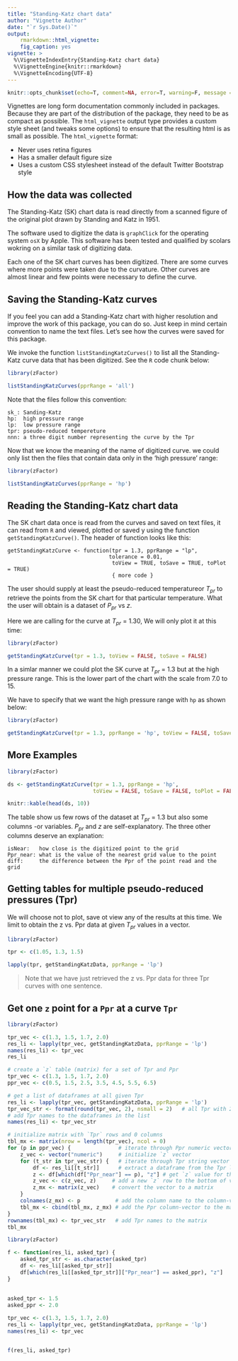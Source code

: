 ```yaml
---
title: "Standing-Katz chart data"
author: "Vignette Author"
date: "`r Sys.Date()`"
output: 
    rmarkdown::html_vignette:
    fig_caption: yes
vignette: >
  %\VignetteIndexEntry{Standing-Katz chart data}
  %\VignetteEngine{knitr::rmarkdown}
  %\VignetteEncoding{UTF-8}
---
```


```r
knitr::opts_chunk$set(echo=T, comment=NA, error=T, warning=F, message = F, fig.align = 'center')
```

Vignettes are long form documentation commonly included in packages. Because they are part of the distribution of the package, they need to be as compact as possible. The `html_vignette` output type provides a custom style sheet (and tweaks some options) to ensure that the resulting html is as small as possible. The `html_vignette` format:

- Never uses retina figures
- Has a smaller default figure size
- Uses a custom CSS stylesheet instead of the default Twitter Bootstrap style

## How the data was collected

The Standing-Katz (SK) chart data is read directly from a scanned figure of the original plot drawn by Standing and Katz in 1951. 

The software used to digitize the data is `graphClick` for the operating system `osX` by Apple. This software has been tested and qualified by scolars wokring on a similar task of digitizing data. <paper citation here>

Each one of the SK chart curves has been digitized. There are some curves where more points were taken due to the curvature. Other curves are almost linear and few points were necessary to define the curve.


## Saving the Standing-Katz curves
If you feel you can add a Standing-Katz chart with higher resolution and improve the work of this package, you can do so. Just keep in mind certain convention to name the text files. Let's see how the curves were saved for this package.

We invoke the function `listStandingKatzCurves()` to list all the Standing-Katz curve data that has been digitized. See the `R` code chunk below:

```r
library(zFactor)

listStandingKatzCurves(pprRange = 'all')
```

Note that the files follow this convention:

    sk_: Sanding-Katz
    hp:  high pressure range
    lp:  low pressure range
    tpr: pseudo-reduced tempereture
    nnn: a three digit number representing the curve by the Tpr
    
Now that we know the meaning of the name of digitized curve. we could only list then the files that contain data only in the 'high pressure' range:

```r
library(zFactor)

listStandingKatzCurves(pprRange = 'hp')
```




## Reading the Standing-Katz chart data

The SK chart data once is read from the curves and saved on text files, it can read from `R` and viewed, plotted or saved y using the function `getStandingKatzCurve()`. The header of function looks like this:

    getStandingKatzCurve <- function(tpr = 1.3, pprRange = "lp", 
                                    tolerance = 0.01,
                                     toView = TRUE, toSave = TRUE, toPlot = TRUE) 
                                     { more code }

The user should supply at least the pseudo-reduced temperatureor $T_{pr}$ to retrieve the points from the SK chart for that particular temperature. What the user will obtain is a dataset of $P_{pr}$ vs $z$.

Here we are calling for the curve at $T_{pr}$ = 1.30, We will only plot it at this time:

```r
library(zFactor)

getStandingKatzCurve(tpr = 1.3, toView = FALSE, toSave = FALSE)
```

In a simlar manner we could plot the SK curve at $T_{pr}$ = 1.3 but at the high pressure range. This is the lower part of the chart with the scale from 7.0 to 15.

We have to specify that we want the high pressure range with `hp` as shown below:

```r
library(zFactor)

getStandingKatzCurve(tpr = 1.3, pprRange = 'hp', toView = FALSE, toSave = FALSE)
```


## More Examples

```r
library(zFactor)

ds <- getStandingKatzCurve(tpr = 1.3, pprRange = 'hp', 
                           toView = FALSE, toSave = FALSE, toPlot = FALSE)


```


```r
knitr::kable(head(ds, 10))
```

The table show us few rows of the dataset at $T_{pr}$ = 1.3 but also some columns -or variables. $P_{pr}$ and $z$ are self-explanatory. The three other columns deserve an explanation:

    isNear:   how close is the digitized point to the grid
    Ppr_near: what is the value of the nearest grid value to the point
    diff:     the difference between the Ppr of the point read and the grid
    
    
## Getting tables for multiple pseudo-reduced pressures (Tpr)    
We will choose not to plot, save ot view any of the results at this time. We limit to obtain the z vs. Ppr data at given $T_{pr}$ values in a vector.


```r
library(zFactor)

tpr <- c(1.05, 1.3, 1.5)

lapply(tpr, getStandingKatzData, pprRange = 'lp')
```

> Note that we have just retrieved the z vs. Ppr data for three Tpr curves with one sentence.

## Get one `z` point for a `Ppr` at a curve `Tpr`

```r
library(zFactor)

tpr_vec <- c(1.3, 1.5, 1.7, 2.0)
res_li <- lapply(tpr_vec, getStandingKatzData, pprRange = 'lp')
names(res_li) <- tpr_vec
res_li
```

```r
# create a `z` table (matrix) for a set of Tpr and Ppr
tpr_vec <- c(1.3, 1.5, 1.7, 2.0)
ppr_vec <- c(0.5, 1.5, 2.5, 3.5, 4.5, 5.5, 6.5)

# get a list of dataframes at all given Tpr
res_li <- lapply(tpr_vec, getStandingKatzData, pprRange = 'lp')
tpr_vec_str <- format(round(tpr_vec, 2), nsmall = 2)   # all Tpr with 2 decimals
# add Tpr names to the dataframes in the list
names(res_li) <- tpr_vec_str   

# initialize matrix with `Tpr` rows and 0 columns
tbl_mx <- matrix(nrow = length(tpr_vec), ncol = 0)
for (p in ppr_vec) {               # iterate through Ppr numeric vector
    z_vec <- vector("numeric")     # initialize `z` vector
    for (t_str in tpr_vec_str) {   # iterate through Tpr string vector
        df <- res_li[[t_str]]      # extract a dataframe from the Tpr list
        z <- df[which(df["Ppr_near"] == p), "z"] # get `z` value for the Ppr
        z_vec <- c(z_vec, z)     # add a new `z` row to the bottom of vector `z_vec`
        z_mx <- matrix(z_vec)    # convert the vector to a matrix
    }
    colnames(z_mx) <- p           # add the column name to the column-vector Ppr
    tbl_mx <- cbind(tbl_mx, z_mx) # add the Ppr column-vector to the matrix
}
rownames(tbl_mx) <- tpr_vec_str   # add Tpr names to the matrix
tbl_mx
```



```r
library(zFactor)

f <- function(res_li, asked_tpr) {
    asked_tpr_str <- as.character(asked_tpr)
    df <- res_li[[asked_tpr_str]]
    df[which(res_li[[asked_tpr_str]]["Ppr_near"] == asked_ppr), "z"]
}
    
    
asked_tpr <- 1.5
asked_ppr <- 2.0

tpr_vec <- c(1.3, 1.5, 1.7, 2.0)
res_li <- lapply(tpr_vec, getStandingKatzData, pprRange = 'lp')
names(res_li) <- tpr_vec


f(res_li, asked_tpr)

```



